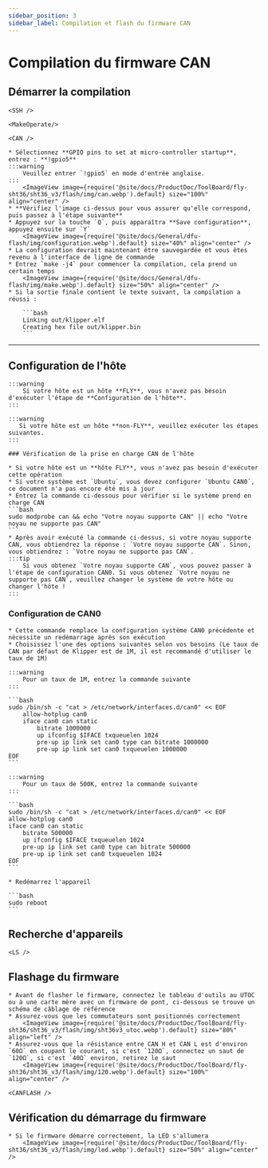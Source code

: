```yaml
---
sidebar_position: 3
sidebar_label: Compilation et flash du firmware CAN
---
```




# Compilation du firmware CAN

## Démarrer la compilation

    <SSH />

    <MakeOperate/>

    <CAN />

    * Sélectionnez **GPIO pins to set at micro-controller startup**, entrez : **!gpio5**
    :::warning
        Veuillez entrer `!gpio5` en mode d'entrée anglaise.
    :::
        <ImageView image={require('@site/docs/ProductDoc/ToolBoard/fly-sht36/sht36_v3/flash/img/can.webp').default} size="100%" align="center" />
    * **Vérifiez l'image ci-dessus pour vous assurer qu'elle correspond, puis passez à l'étape suivante**
    * Appuyez sur la touche `Q`, puis apparaîtra **Save configuration**, appuyez ensuite sur `Y`
        <ImageView image={require('@site/docs/General/dfu-flash/img/configuration.webp').default} size="40%" align="center" />
    * La configuration devrait maintenant être sauvegardée et vous êtes revenu à l'interface de ligne de commande
    * Entrez `make -j4` pour commencer la compilation, cela prend un certain temps
        <ImageView image={require('@site/docs/General/dfu-flash/img/make.webp').default} size="50%" align="center" />
    * Si la sortie finale contient le texte suivant, la compilation a réussi :

        ```bash
        Linking out/klipper.elf
        Creating hex file out/klipper.bin
        ```

---

## Configuration de l'hôte
    :::warning
        Si votre hôte est un hôte **FLY**, vous n'avez pas besoin d'exécuter l'étape de **Configuration de l'hôte**.
    :::

    :::warning
       Si votre hôte est un hôte **non-FLY**, veuillez exécuter les étapes suivantes.
    :::

    ### Vérification de la prise en charge CAN de l'hôte

    * Si votre hôte est un **hôte FLY**, vous n'avez pas besoin d'exécuter cette opération
    * Si votre système est `Ubuntu`, vous devez configurer `Ubuntu CAN0`, ce document n'a pas encore été mis à jour
    * Entrez la commande ci-dessous pour vérifier si le système prend en charge CAN
    ```bash
    sudo modprobe can && echo "Votre noyau supporte CAN" || echo "Votre noyau ne supporte pas CAN"
    ```
    * Après avoir exécuté la commande ci-dessus, si votre noyau supporte CAN, vous obtiendrez la réponse : `Votre noyau supporte CAN`. Sinon, vous obtiendrez : `Votre noyau ne supporte pas CAN`.
    :::tip
        Si vous obtenez `Votre noyau supporte CAN`, vous pouvez passer à l'étape de configuration CAN0. Si vous obtenez `Votre noyau ne supporte pas CAN`, veuillez changer le système de votre hôte ou changer l'hôte !
    :::
   
   ### Configuration de CAN0

    * Cette commande remplace la configuration système CAN0 précédente et nécessite un redémarrage après son exécution
    * Choisissez l'une des options suivantes selon vos besoins (Le taux de CAN par défaut de Klipper est de 1M, il est recommandé d'utiliser le taux de 1M)

    :::warning
        Pour un taux de 1M, entrez la commande suivante
    :::

    ```bash
    sudo /bin/sh -c "cat > /etc/network/interfaces.d/can0" << EOF
        allow-hotplug can0
        iface can0 can static
            bitrate 1000000
            up ifconfig $IFACE txqueuelen 1024
            pre-up ip link set can0 type can bitrate 1000000
            pre-up ip link set can0 txqueuelen 1000000
    EOF
    ```

    :::warning
        Pour un taux de 500K, entrez la commande suivante
    :::

    ```bash
    sudo /bin/sh -c "cat > /etc/network/interfaces.d/can0" << EOF
    allow-hotplug can0
    iface can0 can static
        bitrate 500000
        up ifconfig $IFACE txqueuelen 1024
        pre-up ip link set can0 type can bitrate 500000
        pre-up ip link set can0 txqueuelen 1024
    EOF
    ```

    * Redémarrez l'appareil

    ```bash
    sudo reboot
    ```

## Recherche d'appareils

    <LS />


## Flashage du firmware
         
    * Avant de flasher le firmware, connectez le tableau d'outils au UTOC ou à une carte mère avec un firmware de pont, ci-dessous se trouve un schéma de câblage de référence
    * Assurez-vous que les commutateurs sont positionnés correctement
        <ImageView image={require('@site/docs/ProductDoc/ToolBoard/fly-sht36/sht36_v3/flash/img/sht36v3_utoc.webp').default} size="80%" align="left" />
    * Assurez-vous que la résistance entre CAN H et CAN L est d'environ `60Ω` en coupant le courant, si c'est `120Ω`, connectez un saut de `120Ω`, si c'est `40Ω` environ, retirez le saut
        <ImageView image={require('@site/docs/ProductDoc/ToolBoard/fly-sht36/sht36_v3/flash/img/120.webp').default} size="100%" align="center" />

    <CANFLASH />

## Vérification du démarrage du firmware

    * Si le firmware démarre correctement, la LED s'allumera
        <ImageView image={require('@site/docs/ProductDoc/ToolBoard/fly-sht36/sht36_v3/flash/img/led.webp').default} size="50%" align="center" />
